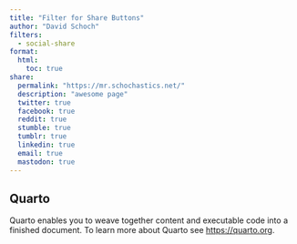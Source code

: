 ```yaml
---
title: "Filter for Share Buttons"
author: "David Schoch"
filters:
  - social-share
format: 
  html:
    toc: true
share:
  permalink: "https://mr.schochastics.net/"
  description: "awesome page"
  twitter: true
  facebook: true
  reddit: true
  stumble: true
  tumblr: true
  linkedin: true
  email: true
  mastodon: true
---
```


## Quarto

Quarto enables you to weave together content and executable code into a finished document. To learn more about Quarto see <https://quarto.org>.
